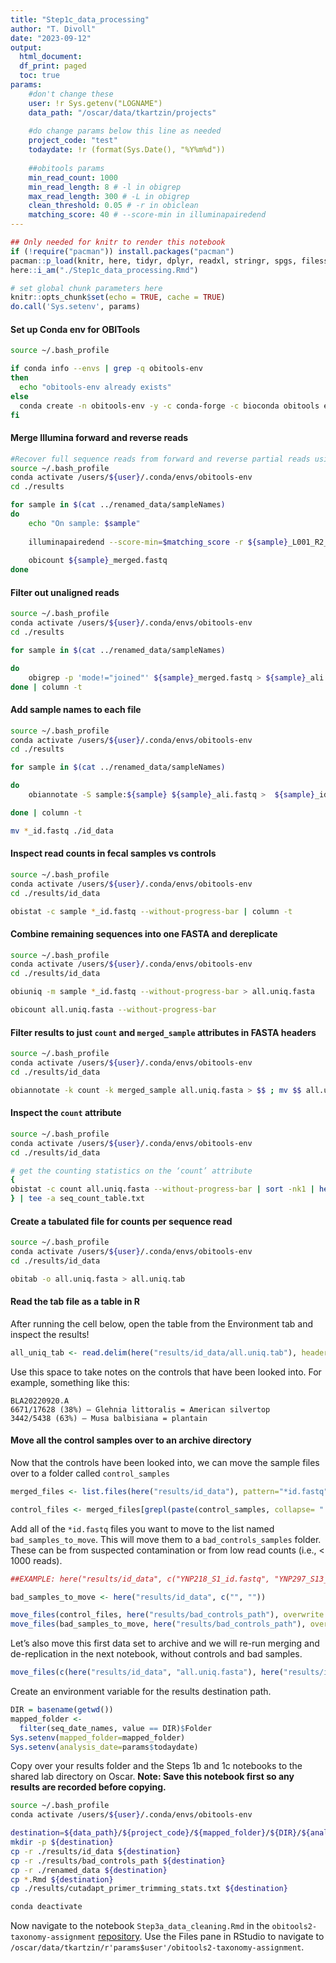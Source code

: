 ```yaml
---
title: "Step1c_data_processing"
author: "T. Divoll"
date: "2023-09-12"
output: 
  html_document:
  df_print: paged
  toc: true
params:
    #don't change these
    user: !r Sys.getenv("LOGNAME")
    data_path: "/oscar/data/tkartzin/projects"
  
    #do change params below this line as needed
    project_code: "test"
    todaydate: !r (format(Sys.Date(), "%Y%m%d"))
    
    ##obitools params
    min_read_count: 1000
    min_read_length: 8 # -l in obigrep
    max_read_length: 300 # -L in obigrep
    clean_threshold: 0.05 # -r in obiclean
    matching_score: 40 # --score-min in illuminapairedend
---
```

```r
## Only needed for knitr to render this notebook
if (!require("pacman")) install.packages("pacman")
pacman::p_load(knitr, here, tidyr, dplyr, readxl, stringr, spgs, filesstrings)
here::i_am("./Step1c_data_processing.Rmd")
```

```r
# set global chunk parameters here
knitr::opts_chunk$set(echo = TRUE, cache = TRUE)
do.call('Sys.setenv', params)
```

#### Set up Conda env for OBITools
```bash
source ~/.bash_profile

if conda info --envs | grep -q obitools-env
then 
  echo "obitools-env already exists" 
else 
  conda create -n obitools-env -y -c conda-forge -c bioconda obitools ecoprimers ecopcr python=2.7 
fi
```

#### Merge Illumina forward and reverse reads
```bash
#Recover full sequence reads from forward and reverse partial reads using illuminapairedend command in obitools
source ~/.bash_profile
conda activate /users/${user}/.conda/envs/obitools-env
cd ./results

for sample in $(cat ../renamed_data/sampleNames)
do
    echo "On sample: $sample"
    
    illuminapairedend --score-min=$matching_score -r ${sample}_L001_R2_001_trimmed.fastq.gz ${sample}_L001_R1_001_trimmed.fastq.gz > ${sample}_merged.fastq
    
    obicount ${sample}_merged.fastq
done
```

#### Filter out unaligned reads
```bash
source ~/.bash_profile
conda activate /users/${user}/.conda/envs/obitools-env
cd ./results

for sample in $(cat ../renamed_data/sampleNames)

do
    obigrep -p 'mode!="joined"' ${sample}_merged.fastq > ${sample}_ali.fastq
done | column -t
```

#### Add sample names to each file
```bash
source ~/.bash_profile
conda activate /users/${user}/.conda/envs/obitools-env
cd ./results

for sample in $(cat ../renamed_data/sampleNames)

do
    obiannotate -S sample:${sample} ${sample}_ali.fastq >  ${sample}_id.fastq

done | column -t

mv *_id.fastq ./id_data
```

#### Inspect read counts in fecal samples vs controls
```bash
source ~/.bash_profile
conda activate /users/${user}/.conda/envs/obitools-env
cd ./results/id_data

obistat -c sample *_id.fastq --without-progress-bar | column -t
```

#### Combine remaining sequences into one FASTA and dereplicate
```bash
source ~/.bash_profile
conda activate /users/${user}/.conda/envs/obitools-env
cd ./results/id_data

obiuniq -m sample *_id.fastq --without-progress-bar > all.uniq.fasta

obicount all.uniq.fasta --without-progress-bar
```

#### Filter results to just `count` and `merged_sample` attributes in FASTA headers
```bash
source ~/.bash_profile
conda activate /users/${user}/.conda/envs/obitools-env
cd ./results/id_data

obiannotate -k count -k merged_sample all.uniq.fasta > $$ ; mv $$ all.uniq.fasta
```

#### Inspect the `count` attribute
```bash
source ~/.bash_profile
conda activate /users/${user}/.conda/envs/obitools-env
cd ./results/id_data

# get the counting statistics on the ‘count’ attribute
{
obistat -c count all.uniq.fasta --without-progress-bar | sort -nk1 | head -20 | column -t 
} | tee -a seq_count_table.txt
```

#### Create a tabulated file for counts per sequence read
```bash
source ~/.bash_profile
conda activate /users/${user}/.conda/envs/obitools-env
cd ./results/id_data

obitab -o all.uniq.fasta > all.uniq.tab
```
#### Read the tab file as a table in R
After running the cell below, open the table from the Environment tab and inspect the results!
```r
all_uniq_tab <- read.delim(here("results/id_data/all.uniq.tab"), header=TRUE)
```

Use this space to take notes on the controls that have been looked into. For example, something like this: 
```
BLA20220920.A
6671/17628 (38%) – Glehnia littoralis = American silvertop
3442/5438 (63%) – Musa balbisiana = plantain
```
#### Move all the control samples over to an archive directory
Now that the controls have been looked into, we can move the sample files over to a folder called `control_samples`
```r
merged_files <- list.files(here("results/id_data"), pattern="*id.fastq", full.names = T)
```

```r
control_files <- merged_files[grepl(paste(control_samples, collapse= "|"), merged_files)]
```

Add all of the `*id.fastq` files you want to move to the list named `bad_samples_to_move`. This will move them to a `bad_controls_samples` folder. These can be from suspected contamination or from low read counts (i.e., < 1000 reads).
```r
##EXAMPLE: here("results/id_data", c("YNP218_S1_id.fastq", "YNP297_S13_id.fastq"))

bad_samples_to_move <- here("results/id_data", c("", ""))
```

```r
move_files(control_files, here("results/bad_controls_path"), overwrite = FALSE)
move_files(bad_samples_to_move, here("results/bad_controls_path"), overwrite = FALSE)
```

Let's also move this first data set to archive and we will re-run merging and de-replication in the next notebook, without controls and bad samples.
```r
move_files(c(here("results/id_data", "all.uniq.fasta"), here("results/id_data", "all.uniq.tab")), here("results/bad_controls_path"), overwrite = FALSE)
```

Create an environment variable for the results destination path.
```r
DIR = basename(getwd())
mapped_folder <- 
  filter(seq_date_names, value == DIR)$Folder
Sys.setenv(mapped_folder=mapped_folder)
Sys.setenv(analysis_date=params$todaydate)
```

Copy over your results folder and the Steps 1b and 1c notebooks to the shared lab directory on Oscar.
**Note: Save this notebook first so any results are recorded before copying.**
```bash
source ~/.bash_profile
conda activate /users/${user}/.conda/envs/obitools-env

destination=${data_path}/${project_code}/${mapped_folder}/${DIR}/${analysis_date}_${user}
mkdir -p ${destination}
cp -r ./results/id_data ${destination}
cp -r ./results/bad_controls_path ${destination}
cp -r ./renamed_data ${destination}
cp *.Rmd ${destination}
cp ./results/cutadapt_primer_trimming_stats.txt ${destination}

conda deactivate
```

Now navigate to the notebook `Step3a_data_cleaning.Rmd` in the `obitools2-taxonomy-assignment` [repository](https://github.com/trklab-metabarcoding/obitools2-taxonomy-assignment). Use the Files pane in RStudio to navigate to `/oscar/data/tkartzin/r'params$user'/obitools2-taxonomy-assignment`.